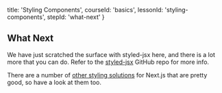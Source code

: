 
  title: 'Styling Components',
  courseId: 'basics',
  lessonId: 'styling-components',
  stepId: 'what-next'
}

## What Next

We have just scratched the surface with styled-jsx here, and there is a lot more that you can do. Refer to the [styled-jsx](https://github.com/zeit/styled-jsx) GitHub repo for more info.

There are a number of [other styling solutions](https://github.com/zeit/next.js#css-in-js) for Next.js that are pretty good, so have a look at them too.

